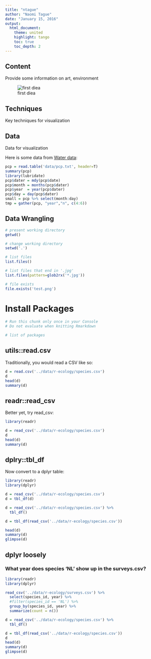 ```yaml
---
title: "ntague"
author: "Naomi Tague"
date: "January 15, 2016"
output:
  html_document:
    theme: united
    highlight: tango
    toc: true
    toc_depth: 2
---
```


## Content
        
Provide some information on art, environment

![first diea](images/sculpture1.jpg)
        
## Techniques
        
Key techniques for visualization 
        
## Data
        
Data for visualization
  
Here is some data from [Water data](http://waterdata.usgs.gov/nwis/rt):
  
```r

pcp = read.table('data/pcp.txt', header=T)
summary(pcp)
library(lubridate)
pcp$dater = mdy(pcp$date)
pcp$month = months(pcp$dater)
pcp$year  = year(pcp$dater)
pcp$day = day(pcp$dater)
small = pcp %>% select(month:day)
tmp = gather(pcp, "year","n", c(4:6))
```

## Data Wrangling

```r
# present working directory
getwd()

# change working directory
setwd('.')

# list files
list.files()

# list files that end in '.jpg'
list.files(pattern=glob2rx('*.jpg'))

# file exists
file.exists('test.png')
```

# Install Packages

```r
# Run this chunk only once in your Console
# Do not evaluate when knitting Rmarkdown

# list of packages

```


## utils::read.csv

Traditionally, you would read a CSV like so:

```r
d = read.csv('../data/r-ecology/species.csv')
d
head(d)
summary(d)
```

## readr::read_csv

Better yet, try read_csv:

```r
library(readr)

d = read_csv('../data/r-ecology/species.csv')
d
head(d)
summary(d)
```


## dplry::tbl_df

Now convert to a dplyr table:

```r
library(readr)
library(dplyr)

d = read_csv('../data/r-ecology/species.csv')
d = tbl_df(d)

d = read_csv('../data/r-ecology/species.csv') %>%
  tbl_df()

d = tbl_df(read_csv('../data/r-ecology/species.csv'))

head(d)
summary(d)
glimpse(d)

```

## dplyr loosely

### What year does species 'NL' show up in the surveys.csv?


```r
library(readr)
library(dplyr)

read_csv('../data/r-ecology/surveys.csv') %>%
  select(species_id, year) %>%
  #filter(species_id == 'NL') %>%
  group_by(species_id, year) %>%
  summarize(count = n())

d = read_csv('../data/r-ecology/species.csv') %>%
  tbl_df()

d = tbl_df(read_csv('../data/r-ecology/species.csv'))
d
head(d)
summary(d)
glimpse(d)

```
